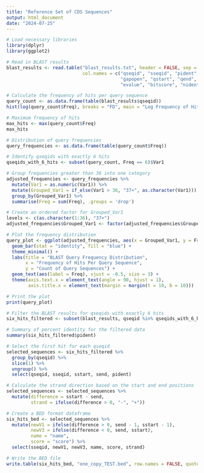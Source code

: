 ```yaml
---
title: "Reference Set of CDS Sequences"
output: html_document
date: "2024-07-25"
---
```


```r
# Load necessary libraries
library(dplyr)
library(ggplot2)

# Read in BLAST results
blast_results <- read.table("blast_results.txt", header = FALSE, sep = "\t", 
                            col.names = c("qseqid", "sseqid", "pident", "length", "mismatch", 
                                          "gapopen", "qstart", "qend", "sstart", "send", 
                                          "evalue", "bitscore", "nident"))

# Calculate the frequency of hits per query sequence
query_count <- as.data.frame(table(blast_results$qseqid))
hist(log(query_count$Freq), breaks = "FD", main = "Log Frequency of Hits", xlab = "Log(Frequency)")

# Maximum frequency of hits
max_hits <- max(query_count$Freq)
max_hits

# Distribution of query frequencies
query_frequencies <- as.data.frame(table(query_count$Freq))

# Identify qseqids with exactly 6 hits
qseqids_with_6_hits <- subset(query_count, Freq == 6)$Var1

# Group frequencies greater than 36 into one category
adjusted_frequencies <- query_frequencies %>%
  mutate(Var1 = as.numeric(Var1)) %>%
  mutate(Grouped_Var1 = if_else(Var1 > 36, "37+", as.character(Var1))) %>%
  group_by(Grouped_Var1) %>%
  summarise(Freq = sum(Freq), .groups = 'drop')

# Create an ordered factor for Grouped_Var1
levels <- c(as.character(1:36), "37+")
adjusted_frequencies$Grouped_Var1 <- factor(adjusted_frequencies$Grouped_Var1, levels = levels)

# Plot the frequency distribution
query_plot <- ggplot(adjusted_frequencies, aes(x = Grouped_Var1, y = Freq)) +
  geom_bar(stat = "identity", fill = "blue") +
  theme_minimal() +
  labs(title = "BLAST Query Frequency Distribution", 
       x = "Frequency of Hits Per Query Sequence", 
       y = "Count of Query Sequences") +
  geom_text(aes(label = Freq), vjust = -0.5, size = 3) +
  theme(axis.text.x = element_text(angle = 90, hjust = 1),
        axis.title.x = element_text(margin = margin(t = 10, b = 10)))

# Print the plot
print(query_plot)

```


```r
# Filter the BLAST results for qseqids with exactly 6 hits
six_hits_filtered <- subset(blast_results, qseqid %in% qseqids_with_6_hits)

# Summary of percent identity for the filtered data
summary(six_hits_filtered$pident)

# Select the first hit for each qseqid
selected_sequences <- six_hits_filtered %>%
  group_by(qseqid) %>%
  slice(1) %>%
  ungroup() %>%
  select(qseqid, sseqid, sstart, send, pident)

# Calculate the strand direction based on the start and end positions
selected_sequences <- selected_sequences %>%
  mutate(difference = sstart - send,
         strand = ifelse(difference > 0, "-", "+"))

# Create a BED format dataframe
six_hits_bed <- selected_sequences %>%
  mutate(newV1 = ifelse(difference > 0, send - 1, sstart - 1),
         newV3 = ifelse(difference < 0, send, sstart),
         name = "name",
         score = "score") %>%
  select(sseqid, newV1, newV3, name, score, strand)

# Write the BED file
write.table(six_hits_bed, "one_copy_TEST.bed", row.names = FALSE, quote = FALSE, col.names = FALSE, sep = "\t")

```



